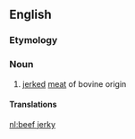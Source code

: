 ==English==

===Etymology===
{{compound|en|beef|jerky}}

===Noun===
{{en-noun|~|beef jerkies}}

# [[jerked]] [[meat]] of bovine origin

====Translations====
{{trans-top}}

{{trans-mid}}

{{trans-bottom}}

[[nl:beef jerky]]